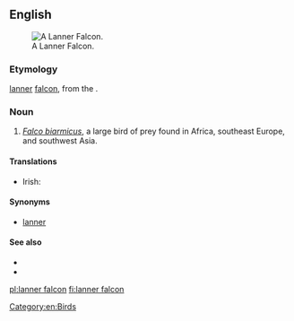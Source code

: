==English==
[[Image:Lanner Falcon 800.jpg|thumb|A Lanner Falcon.]]
===Etymology===

[[lanner]] [[falcon]], from the {{etyl|frm|en}} {{term|lanier||cowardly|lang=frm}}.

===Noun===
{{en-noun}}

# ''[[Falco biarmicus]]'', a large bird of prey found in Africa, southeast Europe, and southwest Asia.

====Translations====
{{trans-top|Falco biarmicus}}
* Irish: {{t-|ga|fabhcún Lanner|m}}
{{trans-mid}}
{{trans-bottom}}

====Synonyms====
*[[lanner]]

====See also====
*{{pedialite}}
*{{specieslite|Falco biarmicus}}

[[Category:en:Birds]]

[[pl:lanner falcon]]
[[fi:lanner falcon]]